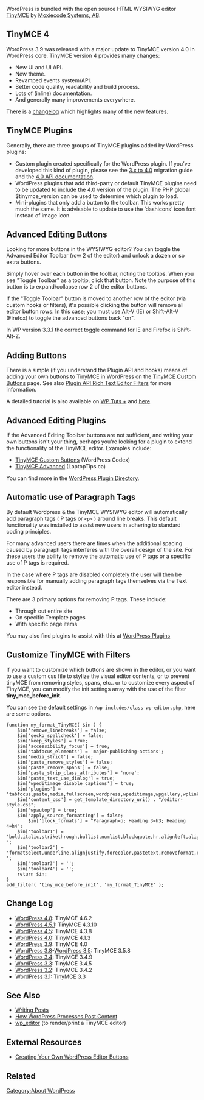 {{Languages|
{{en|TinyMCE}}
{{ja|TinyMCE}}
}}

WordPress is bundled with the open source HTML WYSIWYG editor [http://www.tinymce.com TinyMCE] by [http://moxiecode.com Moxiecode Systems, AB].

== TinyMCE 4 ==
WordPress 3.9 was released with a major update to TinyMCE version 4.0 in WordPress core. TinyMCE version 4 provides many changes:
* New UI and UI API.
* New theme.
* Revamped events system/API.
* Better code quality, readability and build process.
* Lots of (inline) documentation.
* And generally many improvements everywhere.

There is a [https://www.tinymce.com/docs/changelog/#version40-june132013 changelog] which highlights many of the new features.

== TinyMCE Plugins ==
Generally, there are three groups of TinyMCE plugins added by WordPress plugins:

* Custom plugin created specifically for the WordPress plugin. If you’ve developed this kind of plugin, please see the [https://www.tiny.cloud/docs-4x/advanced/migration-guide-from-3.x 3.x to 4.0] migration guide and the [http://www.tinymce.com/wiki.php/api4:index 4.0 API documentation].
* WordPress plugins that add third-party or default TinyMCE plugins need to be updated to include the 4.0 version of the plugin. The PHP global $tinymce_version can be used to determine which plugin to load.
* Mini-plugins that only add a button to the toolbar. This works pretty much the same. It is advisable to update to use the ‘dashicons’ icon font instead of image icon.

== Advanced Editing Buttons ==

Looking for more buttons in the WYSIWYG editor? You can toggle the Advanced Editor Toolbar (row 2 of the editor) and unlock a dozen or so extra buttons.

Simply hover over each button in the toolbar, noting the tooltips. When you see "Toggle Toolbar" as a tooltip, click that button. Note the purpose of this button is to expand/collapse row 2 of the editor buttons.

If the "Toggle Toolbar" button is moved to another row of the editor (via custom hooks or filters), it's possible clicking the button will remove all editor button rows.  In this case; you must use Alt-V (IE) or Shift-Alt-V (Firefox) to toggle the advanced buttons back "on".

In WP version 3.3.1 the correct toggle command for IE and Firefox is Shift-Alt-Z.

== Adding Buttons ==

There is a simple (if you understand the Plugin API and hooks) means of adding your own buttons to TinyMCE in WordPress on the [[TinyMCE Custom Buttons]] page. See also [[Plugin_API/Filter_Reference#Rich_Text_Editor_Filters|Plugin API Rich Text Editor Filters]] for more information.

A detailed tutorial is also available on [http://code.tutsplus.com/tutorials/guide-to-creating-your-own-wordpress-editor-buttons--wp-30182 WP Tuts +] and [https://www.gavick.com/blog/wordpress-tinymce-custom-buttons#tmce-section-1 here ]

== Advanced Editing Plugins ==

If the Advanced Editing Toolbar buttons are not sufficient, and writing your own buttons isn't your thing, perhaps you're looking for a plugin to extend the functionality of the TinyMCE editor. Examples include:

* [[TinyMCE Custom Buttons]] (WordPress Codex)
* [http://www.laptoptips.ca/projects/tinymce-advanced/ TinyMCE Advanced] (LaptopTips.ca)

You can find more in the [http://wordpress.org/extend/plugins/ WordPress Plugin Directory].

== Automatic use of Paragraph Tags ==
By default Wordpress & the TinyMCE WYSIWYG editor will automatically add paragraph tags ( P tags or <tt>&lt;p&gt;</tt> ) around line breaks. This default functionality was installed to assist new users in adhering to standard coding principles.  

For many advanced users there are times when the additional spacing caused by paragraph tags interferes with the overall design of the site. For these users the ability to remove the automatic use of P tags or a specific use of P tags is required. 

In the case where P tags are disabled completely the user will then be responsible for manually adding paragraph tags themselves via the Text editor instead.

There are 3 primary options for removing P tags. These include: 

* Through out entire site
* On specific Template pages
* With specific page items

You may also find plugins to assist with this at [http://wordpress.org/extend/plugins/ WordPress Plugins]

== Customize TinyMCE with Filters ==
If you want to customize which buttons are shown in the editor, or you want to use a custom css file to stylize the visual editor contents, or to prevent tinyMCE from removing styles, spans, etc.. or to customize every aspect of TinyMCE, you can modify the init settings array with the use of the filter '''tiny_mce_before_init'''.

You can see the default settings in <tt>/wp-includes/class-wp-editor.php</tt>, here are some options.
<pre>
function my_format_TinyMCE( $in ) {
	$in['remove_linebreaks'] = false;
	$in['gecko_spellcheck'] = false;
	$in['keep_styles'] = true;
	$in['accessibility_focus'] = true;
	$in['tabfocus_elements'] = 'major-publishing-actions';
	$in['media_strict'] = false;
	$in['paste_remove_styles'] = false;
	$in['paste_remove_spans'] = false;
	$in['paste_strip_class_attributes'] = 'none';
	$in['paste_text_use_dialog'] = true;
	$in['wpeditimage_disable_captions'] = true;
	$in['plugins'] = 'tabfocus,paste,media,fullscreen,wordpress,wpeditimage,wpgallery,wplink,wpdialogs,wpfullscreen';
	$in['content_css'] = get_template_directory_uri() . "/editor-style.css";
	$in['wpautop'] = true;
	$in['apply_source_formatting'] = false;
        $in['block_formats'] = "Paragraph=p; Heading 3=h3; Heading 4=h4";
	$in['toolbar1'] = 'bold,italic,strikethrough,bullist,numlist,blockquote,hr,alignleft,aligncenter,alignright,link,unlink,wp_more,spellchecker,wp_fullscreen,wp_adv ';
	$in['toolbar2'] = 'formatselect,underline,alignjustify,forecolor,pastetext,removeformat,charmap,outdent,indent,undo,redo,wp_help ';
	$in['toolbar3'] = '';
	$in['toolbar4'] = '';
	return $in;
}
add_filter( 'tiny_mce_before_init', 'my_format_TinyMCE' );
</pre>

== Change Log ==

* [[Version 4.8|WordPress 4.8]]: TinyMCE 4.6.2
* [[Version 4.5.1|WordPress 4.5.1]]: TinyMCE 4.3.10
* [[Version 4.5|WordPress 4.5]]: TinyMCE 4.3.8
* [[Version 4.0|WordPress 4.0]]: TinyMCE 4.1.3
* [[Version 3.9|WordPress 3.9]]: TinyMCE 4.0
* [[Version 3.9|WordPress 3.8]]-[[Version 3.5|WordPress 3.5]]: TinyMCE 3.5.8
* [[Version 3.9|WordPress 3.4]]: TinyMCE 3.4.9
* [[Version 3.9|WordPress 3.3]]: TinyMCE 3.4.5
* [[Version 3.9|WordPress 3.2]]: TinyMCE 3.4.2
* [[Version 3.9|WordPress 3.1]]: TinyMCE 3.3

== See Also ==

* [[Writing Posts]]
* [[How WordPress Processes Post Content]]
* [[Function Reference/wp_editor|wp_editor]]  (to render/print a TinyMCE editor)

== External Resources ==

* [http://wp.tutsplus.com/tutorials/theme-development/guide-to-creating-your-own-wordpress-editor-buttons/ Creating Your Own WordPress Editor Buttons]

== Related ==
{{TinyMCE API}}


[[Category:About WordPress]]
{{Copyedit}}